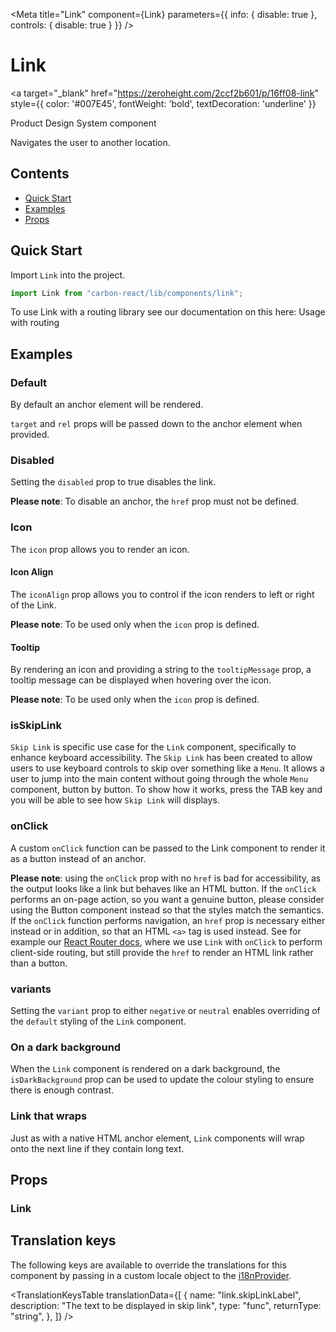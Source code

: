 
<Meta title="Link" component={Link} parameters={{ info: { disable: true }, controls: { disable: true } }} />

# Link

<a
  target="_blank"
  href="https://zeroheight.com/2ccf2b601/p/16ff08-link"
  style={{ color: '#007E45', fontWeight: 'bold', textDecoration: 'underline' }}
>
  Product Design System component 
</a>

Navigates the user to another location.

## Contents

- [Quick Start](#quick-start)
- [Examples](#examples)
- [Props](#props)

## Quick Start

Import `Link` into the project.

```javascript
import Link from "carbon-react/lib/components/link";
```
To use Link with a routing library see our documentation on this here: <Link href="https://carbon.sage.com/?path=/docs/documentation-usage-with-routing--page"
    target="_blank"
    rel="noreferrer noopener">Usage with routing</Link>

## Examples

### Default

By default an anchor element will be rendered.

`target` and `rel` props will be passed down to the anchor element when provided.

<Canvas>
  <Story name="default" story={stories.DefaultStory}/>
</Canvas>

### Disabled

Setting the `disabled` prop to true disables the link.

**Please note**: To disable an anchor, the `href` prop must not be defined.

<Canvas>
  <Story name="with disabled" story={stories.WithDisabled} />
</Canvas>

### Icon

The `icon` prop allows you to render an icon.

<Canvas>
  <Story name="with icon" story={stories.WithIcon} />
</Canvas>

#### Icon Align

The `iconAlign` prop allows you to control if the icon renders to left or right of the Link.

**Please note**: To be used only when the `icon` prop is defined.

<Canvas>
  <Story name="with iconAlign" story={stories.WithIconAlign} />
</Canvas>

#### Tooltip

By rendering an icon and providing a string to the `tooltipMessage` prop, a tooltip message can be displayed when hovering over the icon.

**Please note**: To be used only when the `icon` prop is defined.

<Canvas>
  <Story name="with tooltip" story={stories.WithTooltip} />
</Canvas>

### isSkipLink

`Skip Link` is specific use case for the `Link` component, specifically to enhance keyboard accessibility.
The `Skip Link` has been created to allow users to use keyboard controls to skip over something like a `Menu`.
It allows a user to jump into the main content without going through the whole `Menu` component, button by button.
To show how it works, press the TAB key and you will be able to see how `Skip Link` will displays.

<Canvas>
  <Story name="with isSkipLink" story={stories.WithIsSkipLink} />
</Canvas>

### onClick

A custom `onClick` function can be passed to the Link component to render it as a button instead of an anchor.

**Please note**: using the `onClick` prop with no `href` is bad for accessibility, as the output looks like a link but behaves like an HTML button.
If the `onClick` performs an on-page action, so you want a genuine button, please consider using the <LinkTo kind="Button" story="primary">Button component</LinkTo>
instead so that the styles match the semantics. If the `onClick` function performs navigation, an `href` prop is necessary either instead or in addition, so that an
HTML `<a>` tag is used instead. See for example our [React Router docs](?path=/docs/documentation-usage-with-routing--page), where we use `Link` with `onClick` to
perform client-side routing, but still provide the `href` to render an HTML link rather than a button.

<Canvas>
  <Story name="with onClick" story={stories.WithOnClick} />
</Canvas>

### variants

Setting the `variant` prop to either `negative` or `neutral` enables overriding of the `default` styling of the `Link` component.
<Canvas>
  <Story name="variants" story={stories.Variants} />
</Canvas>

### On a dark background
 
When the `Link` component is rendered on a dark background, the `isDarkBackground` prop can be used to update the colour styling 
to ensure there is enough contrast. 

<Canvas>
  <Story name="on a dark background" story={stories.OnADarkBackground}/>
</Canvas>

### Link that wraps
 
Just as with a native HTML anchor element, `Link` components will wrap onto the next line if they contain long text. 

<Canvas>
  <Story name="link that wraps" story={stories.Wrapping}/>
</Canvas>

## Props

### Link

<ArgsTable of={Link} />

## Translation keys

The following keys are available to override the translations for this component by passing in a custom locale object
to the [i18nProvider](https://carbon.sage.com/?path=/story/documentation-i18n--page).

<TranslationKeysTable
  translationData={[
    {
      name: "link.skipLinkLabel",
      description: "The text to be displayed in skip link",
      type: "func",
      returnType: "string",
    },
  ]}
/>

